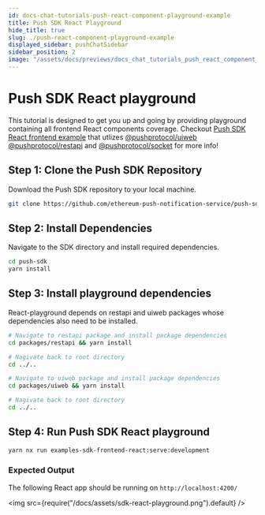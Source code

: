 ```yaml
---
id: docs-chat-tutorials-push-react-component-playground-example
title: Push SDK React Playground
hide_title: true
slug: ./push-react-component-playground-example
displayed_sidebar: pushChatSidebar
sidebar_position: 2
image: "/assets/docs/previews/docs_chat_tutorials_push_react_component_playground_example--push_sdk_react_playground.png"
---
```


# Push SDK React playground

This tutorial is designed to get you up and going by providing playground containing all frontend React components coverage. Checkout [Push SDK React frontend example](https://github.com/ethereum-push-notification-service/push-sdk/tree/main/packages/examples/sdk-frontend-react) that utlizes [@pushprotocol/uiweb](https://www.npmjs.com/package/@pushprotocol/uiweb) [@pushprotocol/restapi](https://www.npmjs.com/package/@pushprotocol/restapi) and [@pushprotocol/socket](https://www.npmjs.com/package/@pushprotocol/socket) for more info!


<Head>
  <title>{`
    Push SDK React playground tutorial | Push Chat | Push Documentation
  `}</title>
</Head>


## Step 1: Clone the Push SDK Repository

Download the Push SDK repository to your local machine.

<Tabs className="codetabs" groupId="code-examples">
  <TabItem value="js" attributes={{className: "codetab js"}} default>

```bash
git clone https://github.com/ethereum-push-notification-service/push-sdk.git
```

  </TabItem>
</Tabs>

## Step 2: Install Dependencies

Navigate to the SDK directory and install required dependencies.

<Tabs className="codetabs" groupId="code-examples">
  <TabItem value="js" attributes={{className: "codetab js"}} default>

```bash
cd push-sdk
yarn install
```

  </TabItem>
</Tabs>

## Step 3: Install playground dependencies

React-playground depends on restapi and uiweb packages whose dependencies also need to be installed.

<Tabs className="codetabs" groupId="code-examples">
  <TabItem value="js" attributes={{className: "codetab js"}} default>

```bash
# Navigate to restapi package and install package dependencies
cd packages/restapi && yarn install

# Nagivate back to root directory
cd ../..

# Navigate to uiweb package and install package dependencies
cd packages/uiweb && yarn install

# Nagivate back to root directory
cd ../..
```

  </TabItem>
</Tabs>

## Step 4: Run Push SDK React playground

<Tabs className="codetabs" groupId="code-examples">
  <TabItem value="js" attributes={{className: "codetab js"}} default>

```bash
yarn nx run examples-sdk-frontend-react:serve:development
```

  </TabItem>
</Tabs>

### Expected Output

The following React app should be running on `http://localhost:4200/`

<img src={require("/docs/assets/sdk-react-playground.png").default} />
